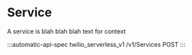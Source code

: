 # Service

A service is blah blah blah text for context

:::automatic-api-spec
twilio_serverless_v1 /v1/Services POST
:::
